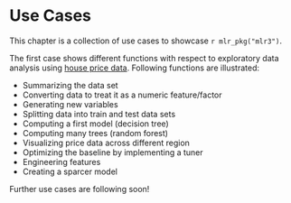 # Use Cases {#use-cases}

This chapter is a collection of use cases to showcase `r mlr_pkg("mlr3")`.

The first case shows different functions with respect to exploratory data analysis using [house price data](#use-case-regr-houses). 
Following functions are illustrated: 

* Summarizing the data set
* Converting data to treat it as a numeric feature/factor
* Generating new variables
* Splitting data into train and test data sets
* Computing a first model (decision tree)
* Computing many trees (random forest)
* Visualizing price data across different region
* Optimizing the baseline by implementing a tuner
* Engineering features
* Creating a sparcer model 

Further use cases are following soon!
